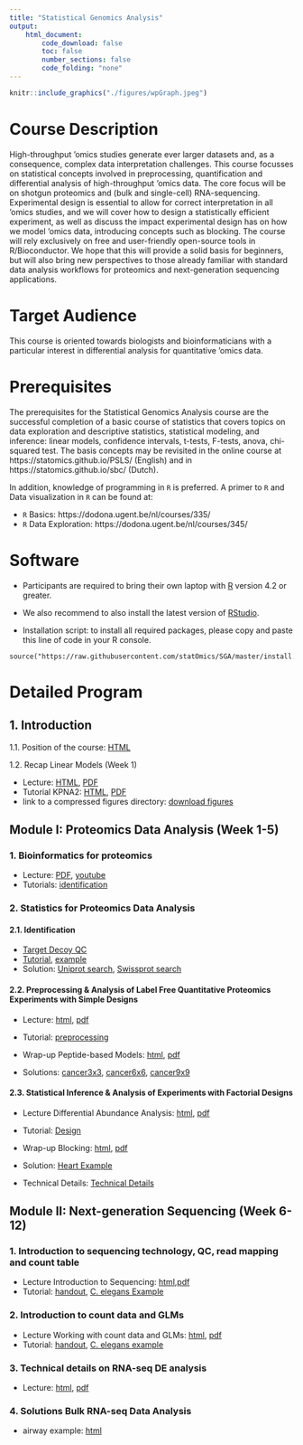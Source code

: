 ```yaml
---
title: "Statistical Genomics Analysis"
output:
    html_document:
        code_download: false
        toc: false
        number_sections: false
        code_folding: "none"
---
```



```r
knitr::include_graphics("./figures/wpGraph.jpeg")
```


# Course Description

High-throughput 'omics studies generate ever larger datasets and, as a consequence, complex data interpretation challenges. This course focusses on statistical concepts involved in preprocessing, quantification and differential analysis of high-throughput 'omics data. The core focus will be on shotgun proteomics and (bulk and single-cell) RNA-sequencing. Experimental design is essential to allow for correct interpretation in all 'omics studies, and we will cover how to design a statistically efficient experiment, as well as discuss the impact experimental design has on how we model 'omics data, introducing concepts such as blocking. The course will rely exclusively on free and user-friendly open-source tools in R/Bioconductor. We hope that this will provide a solid basis for beginners, but will also bring new perspectives to those already familiar with standard data analysis workflows for proteomics and next-generation sequencing applications.

# Target Audience

This course is oriented towards biologists and bioinformaticians with a particular interest in differential analysis for quantitative 'omics data.

# Prerequisites

The prerequisites for the Statistical Genomics Analysis course are the successful completion of a basic course of statistics that covers topics on data exploration and descriptive statistics, statistical modeling, and inference: linear models, confidence intervals, t-tests, F-tests, anova, chi-squared test.
The basis concepts may be revisited in the online course at https://statomics.github.io/PSLS/ (English) and in https://statomics.github.io/sbc/ (Dutch).

In addition, knowledge of programming in `R` is preferred. A primer to `R` and Data visualization in `R` can be found at:

 - `R` Basics: https://dodona.ugent.be/nl/courses/335/
 - `R` Data Exploration: https://dodona.ugent.be/nl/courses/345/


# Software 

- Participants are required to bring their own laptop with [R](https://www.r-project.org/) version 4.2 or greater. 

- We also recommend to also install the latest version of [RStudio](https://www.rstudio.com/products/rstudio/download/).

- Installation script: to install all required packages, please copy and paste this line of code in your R console.

```
source("https://raw.githubusercontent.com/statOmics/SGA/master/install.R")
```



# Detailed Program

## 1. Introduction

1.1. Position of the course: [HTML](./intro.html) 

1.2. Recap Linear Models (Week 1)

   - Lecture: [HTML](./recapGeneralLinearModel.html), [PDF](./recapGeneralLinearModel.pdf)
   - Tutorial KPNA2: [HTML](./multipleRegression_KPNA2.html),  [PDF](./multipleRegression_KPNA2.pdf)
   - link to a compressed figures directory: [download figures](https://raw.githubusercontent.com/statOmics/SGA/master/figures.tar.gz)



## Module I: Proteomics Data Analysis (Week 1-5)

### 1. Bioinformatics for proteomics
   
   - Lecture: [PDF](./docs/martens_proteomics_bioinformatics.pdf), [youtube](https://www.youtube.com/watch?v=ZgwNWRul98o)
   - Tutorials: [identification](https://www.compomics.com/bioinformatics-for-proteomics/)

### 2. Statistics for Proteomics Data Analysis
   
#### 2.1. Identification

- [Target Decoy QC](TargetDecoy.html)
- [Tutorial](TargetDecoyTutorial.html), [example](mzIDMsgfSwissprotExample.html)
- Solution: [Uniprot search](mzIDuniprotTutorial.html), [Swissprot search](mzIDswissprotTutorial.html)

#### 2.2. Preprocessing & Analysis of Label Free Quantitative Proteomics Experiments with Simple Designs
  - Lecture: [html](./pda_quantification_preprocessing.html), [pdf](./pda_quantification_preprocessing.pdf)
  - Tutorial: [preprocessing](./pda_tutorialPreprocessing.html)
  - Wrap-up Peptide-based Models: [html](./pda_robustSummarisation_peptideModels.html), [pdf](./pda_robustSummarisation_peptideModels.pdf)
  
  - Solutions: [cancer3x3](cancer3x3.html), [cancer6x6](cancer6x6.html), [cancer9x9](cancer9x9.html)


#### 2.3. Statistical Inference & Analysis of Experiments with Factorial Designs
  - Lecture Differential Abundance Analysis: [html](./pda_quantification_inference.html), [pdf](./pda_quantification_inference.pdf)
  - Tutorial: [Design](pda_tutorialDesign.html)
  - Wrap-up Blocking: [html](./pda_blocking_wrapup.html), [pdf](./pda_blocking_wrapup.pdf)
  

  - Solution: [Heart Example](heartMainInteraction.html)
  - Technical Details: [Technical Details](technicalDetailsProteomics.html)
  
## Module II: Next-generation Sequencing (Week 6-12)
  
### 1. Introduction to sequencing technology, QC, read mapping and count table

- Lecture Introduction to Sequencing: [html](./sequencing_intro.html),[pdf](./sequencing_intro.pdf)
- Tutorial: [handout](./sequencingTutorial1_mapping.html), [C. elegans Example](./docs/elegansAlignmentCountTable.html)

### 2. Introduction to count data and GLMs

- Lecture Working with count data and GLMs: [html](./sequencing_countData.html), [pdf](./sequencing_countData.pdf)
- Tutorial: [handout](sequencingTutorial2_DE.html), [C. elegans example](./elegansDE.html)

### 3. Technical details on RNA-seq DE analysis

- Lecture: [html](./sequencing_technicalDE.html), [pdf](./sequencing_technicalDE.pdf)


### 4. Solutions Bulk RNA-seq Data Analysis

- airway example: [html](./airway.html)
<!--
- Parathyroid Example: [html](./parathyroid.html), [pdf](./parathyroid.pdf)

### 5. Introduction to Single Cell Transcriptomics (scRNA-seq) 

- Lecture Intro to scRNA-seq: [html](./sequencing_singleCell.html), [pdf](./sequencing_singleCell.pdf)
- Tutorial on scRNA-seq: [handout](./scRNA-seq-Tutorial.html)

-->